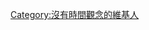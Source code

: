 {{Userbox
  |id=[[File:Wall clock.png|45px]]
  |id-fc=#000000  |id-c=#000000
  |info=這個用戶不理會[[時間]]的飛逝。
  |info-c=#F5FFC6
  |info-s=10
  |info-fc=#550B00
  |border-c=black
}}
[[Category:沒有時間觀念的維基人]]
